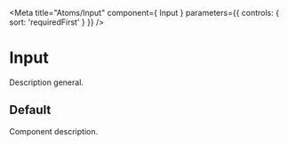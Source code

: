 
<Meta
  title="Atoms/Input"
  component={ Input }
  parameters={{
    controls: { sort: 'requiredFirst' }
  }}
/>

# Input

Description general.

## Default

Component description.

<Canvas>
  <Story story={stories.Default} />
</Canvas>
